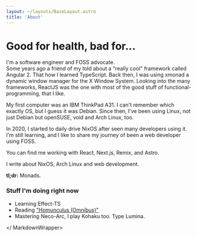 ```yaml
---
layout: ~/layouts/BaseLayout.astro
title: 'About'
---
```



<MarkdownWrapper>

# Good for health, bad for...

I'm a software engineer and FOSS advocate.  
Some years ago a friend of my told about a "really cool" framework called Angular 2.
That how I learned TypeScript. Back then, I was using xmonad a dynamic window manager
for the X Window System. Looking into the many frameworks, ReactJS was the one with
most of the good stuff of functional-programming, that I like.

My first computer was an IBM ThinkPad A31.
I can't remember which exactly OS, but I guess it was Debian.
Since then, I've been using Linux, not just Debian but openSUSE, void and Arch
Linux, too.

In 2020, I started to daily drive NixOS after seen many developers using it.
I'm still learning, and I like to share my journey of been a web developer
using FOSS.

You can find me working with React, Next.js, Remix, and Astro.

I write about NixOS, Arch Linux and web development.

**tl;dr:** Monads.

### Stuff I'm doing right now

- Learning Effect-TS
- Reading ["Homunculus (Omnibus)"](https://myanimelist.net/manga/936/Homunculus)
- Mastering Neco-Arc, I play Kohaku too. Type Lumina.

</ MarkdownWrapper>
